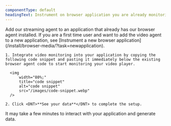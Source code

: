 ```yaml
---
componentType: default
headingText: Instrument on browser application you are already monitoring
---
```


<Callout variant="tip">
    Add our streaming agent to an application that already has our browser agent installed. If you are a first time user and want to add the video agent to a new application, see [Instrument a new browser application](/install/browser-media/?task=newapplication).
</Callout>

    1. Integrate video monitoring into your application by copying the following code snippet and pasting it immediately below the existing browser agent code to start monitoring your video player.

      <img
          width="80%;"
          title="code snippet"
          alt="code snippet"
          src="/images/code-snippet.webp"
      />
      
    2. Click <DNT>**See your data**</DNT> to complete the setup.

<Callout variant="important">
    It may take a few minutes to interact with your application and generate data.
</Callout>